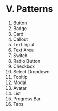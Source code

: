
<Meta title="Documentation/Patterns" />

# V. Patterns

1. Button
2. Badge
3. Card
4. Callout
5. Text Input
6. Text Area
7. Switch
8. Radio Button
9. Checkbox
10. Select Dropdown
11. Tooltip
12. Modal
13. Avatar
14. List
15. Progress Bar
16. Tabs
